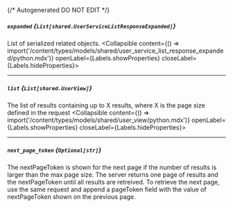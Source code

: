 {/* Autogenerated DO NOT EDIT  */}

##### `expanded` *{`List[shared.UserServiceListResponseExpanded]`}*
List of serialized related objects.
<Collapsible content={() => import('/content/types/models/shared/user_service_list_response_expanded/python.mdx')} openLabel={Labels.showProperties} closeLabel={Labels.hideProperties}>
</Collapsible>

---
##### `list` *{`List[shared.UserView]`}*
The list of results containing up to X results, where X is the page size defined in the request
<Collapsible content={() => import('/content/types/models/shared/user_view/python.mdx')} openLabel={Labels.showProperties} closeLabel={Labels.hideProperties}>
</Collapsible>

---
##### `next_page_token` *{`Optional[str]`}*
The nextPageToken is shown for the next page if the number of results is larger than the max page size.
 The server returns one page of results and the nextPageToken until all results are retreived.
 To retrieve the next page, use the same request and append a pageToken field with the value of nextPageToken shown on the previous page.


